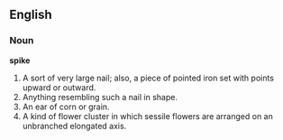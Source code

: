 ==English==

===Noun===

'''spike'''

#A sort of very large nail; also, a piece of pointed iron set with points upward or outward.
#Anything resembling such a nail in shape.
#An ear of corn or grain.
#A kind of flower cluster in which sessile flowers are arranged on an unbranched elongated axis.